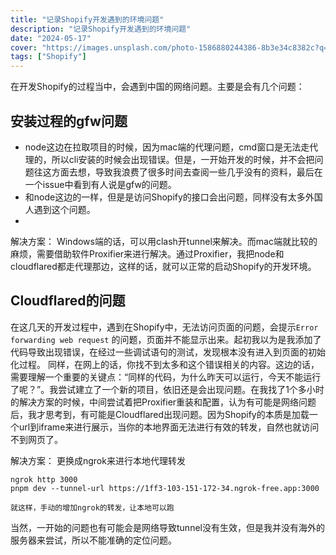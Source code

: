 ```yaml
---
title: "记录Shopify开发遇到的环境问题"
description: "记录Shopify开发遇到的环境问题"
date: "2024-05-17"
cover: "https://images.unsplash.com/photo-1586880244386-8b3e34c8382c?q=80&w=2787&auto=format&fit=crop&ixlib=rb-4.0.3&ixid=M3wxMjA3fDB8MHxwaG90by1wYWdlfHx8fGVufDB8fHx8fA%3D%3D"
tags: ["Shopify"]
---
```


在开发Shopify的过程当中，会遇到中国的网络问题。主要是会有几个问题：
## 安装过程的gfw问题
- node这边在拉取项目的时候，因为mac端的代理问题，cmd窗口是无法走代理的，所以cli安装的时候会出现错误。但是，一开始开发的时候，并不会把问题往这方面去想，导致我浪费了很多时间去查阅一些几乎没有的资料，最后在一个issue中看到有人说是gfw的问题。
- 和node这边的一样，但是是访问Shopify的接口会出问题，同样没有太多外国人遇到这个问题。
-
解决方案：
Windows端的话，可以用clash开tunnel来解决。而mac端就比较的麻烦，需要借助软件Proxifier来进行解决。通过Proxifier，我把node和cloudflared都走代理那边，这样的话，就可以正常的启动Shopify的开发环境。

## Cloudflared的问题
在这几天的开发过程中，遇到在Shopify中，无法访问页面的问题，会提示`Error forwarding web request` 的问题，页面并不能显示出来。起初我以为是我添加了代码导致出现错误，在经过一些调试语句的测试，发现根本没有进入到页面的初始化过程。
同样，在网上的话，你找不到太多和这个错误相关的内容。这边的话，需要理解一个重要的关键点：“同样的代码，为什么昨天可以运行，今天不能运行了呢？”。我尝试建立了一个新的项目，依旧还是会出现问题。在我找了1个多小时的解决方案的时候，中间尝试着把Proxifier重装和配置，认为有可能是网络问题后，我才思考到，有可能是Cloudflared出现问题。因为Shopify的本质是加载一个url到iframe来进行展示，当你的本地界面无法进行有效的转发，自然也就访问不到网页了。

解决方案：
更换成ngrok来进行本地代理转发
```
ngrok http 3000
pnpm dev --tunnel-url https://1ff3-103-151-172-34.ngrok-free.app:3000

就这样，手动的增加ngrok的转发，让本地可以跑
```
当然，一开始的问题也有可能会是网络导致tunnel没有生效，但是我并没有海外的服务器来尝试，所以不能准确的定位问题。